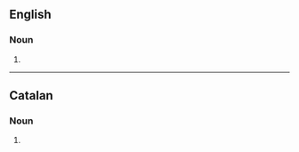 ==English==

===Noun===
{{head|en|noun form}}

# {{plural of|granger|lang=en}}

----

==Catalan==

===Noun===
{{head|ca|noun form}}

# {{plural of|granger|lang=ca}}